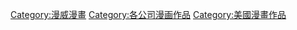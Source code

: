 [[Category:漫威漫畫|Category:漫威漫畫]]
[[Category:各公司漫画作品|Category:各公司漫画作品]]
[[Category:美國漫畫作品|Category:美國漫畫作品]]